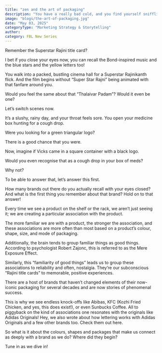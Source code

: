```yaml
---
title: "zen and the art of packaging"
description: "You have a really bad cold, and you find yourself sniffling into a handkerchief."
image: "blogs/the-art-of-packaging.jpg"
date: "May 03, 2025"
categoryType: "Marketing Strategy & Storytelling"
author:
category: FBL New Series
---
```


Remember the Superstar Rajini title card?

I bet if you close your eyes now, you can recall the Bond-inspired music and the blue stars and the yellow letters too!

You walk into a packed, bustling cinema hall for a Superstar Rajinikanth flick. And the film begins without “Super Star Rajni” being animated with that fanfare around you.

Would you feel the same about that “Thalaivar Padam”? Would it even be one?

Let’s switch scenes now.

It’s a slushy, rainy day, and your throat feels sore. You open your medicine box hunting for a cough drop.

Were you looking for a green triangular logo?

There is a good chance that you were.

Now, imagine if Vicks came in a square container with a black logo.

Would you even recognise that as a cough drop in your box of meds?

Why not?

To be able to answer that, let’s answer this first.

How many brands out there do you actually recall with your eyes closed? And what is the first thing you remember about that brand? Hold on to that answer!

Every time we see a product on the shelf or the rack, we aren’t just seeing it; we are creating a particular association with the product.

The more familiar we are with a product, the stronger the association, and these associations are more often than most based on a product’s colour, shape, size, and mode of packaging.

Additionally, the brain tends to group familiar things as good things. According to psychologist Robert Zajonc, this is referred to as the Mere Exposure Effect.

Similarly, this “familiarity of good things” leads us to group these associations to reliability and often, nostalgia. They’re our subconscious “Rajini title cards” to memorable, positive experiences.

There are a host of brands that haven’t changed elements of their now-iconic packaging for several decades and are now stories of phenomenal success.

This is why we see endless knock-offs like Abibas, KFC (Kozhi Fried Chicken, and yes, this does exist!), or even Sunbucks Coffee. All to piggyback on the kind of associations one resonates with the originals like Adidas Originals! Hey, we also wrote about how lettering works with Adidas Originals and a few other brands too. Check them out here.

So what is it about the colours, shapes and packages that make us connect as deeply with a brand as we do? Where did they begin?

Tune in as we dive in!
